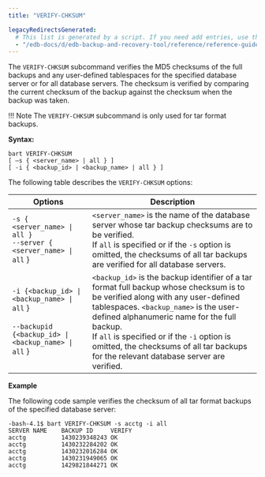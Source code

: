 ```yaml
---
title: "VERIFY-CHKSUM"

legacyRedirectsGenerated:
  # This list is generated by a script. If you need add entries, use the `legacyRedirects` key.
  - "/edb-docs/d/edb-backup-and-recovery-tool/reference/reference-guide/2.6.1/verify_chksum.html"
---
```


The `VERIFY-CHKSUM` subcommand verifies the MD5 checksums of the full backups and any user-defined tablespaces for the specified database server or for all database servers. The checksum is verified by comparing the current checksum of the backup against the checksum when the backup was taken.

!!! Note
    The `VERIFY-CHKSUM` subcommand is only used for tar format backups.

**Syntax:**

```text
bart VERIFY-CHKSUM
[ –s { <server_name> | all } ]
[ -i { <backup_id> | <backup_name> | all } ]
```

The following table describes the `VERIFY-CHKSUM` options:

| Options                                                                                                    | Description                                                                                                                                                                                                                                                                                                                                                          |
| ---------------------------------------------------------------------------------------------------------- | -------------------------------------------------------------------------------------------------------------------------------------------------------------------------------------------------------------------------------------------------------------------------------------------------------------------------------------------------------------------- |
| `-s { <server_name> \| all }`<br />`--server { <server_name> \| all` }                                     | `<server_name>` is the name of the database server whose tar backup checksums are to be verified.<br />If `all` is specified or if the `-s` option is omitted, the checksums of all tar backups are verified for all database servers.                                                                                                                               |
| `-i {<backup_id> \| <backup_name> \| all` }<br /><br />`--backupid {<backup_id> \| <backup_name> \| all` } | `<backup_id>` is the backup identifier of a tar format full backup whose checksum is to be verified along with any user-defined tablespaces. `<backup_name>` is the user-defined alphanumeric name for the full backup.<br />If `all` is specified or if the `-i` option is omitted, the checksums of all tar backups for the relevant database server are verified. |

**Example**

The following code sample verifies the checksum of all tar format backups of the specified database server:

```text
-bash-4.1$ bart VERIFY-CHKSUM -s acctg -i all
SERVER NAME    BACKUP ID     VERIFY
acctg          1430239348243 OK
acctg          1430232284202 OK
acctg          1430232016284 OK
acctg          1430231949065 OK
acctg          1429821844271 OK
```
